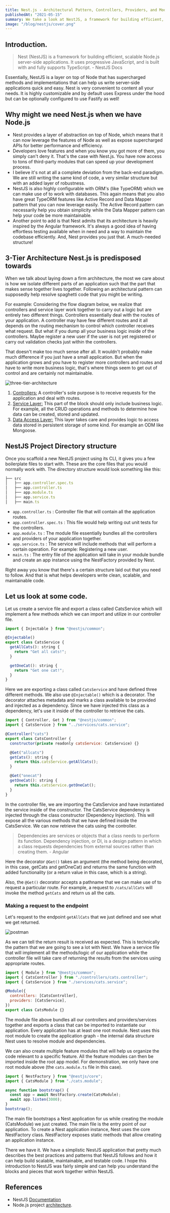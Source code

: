 ```yaml
---
title: Nest.js - Architectural Pattern, Controllers, Providers, and Modules.
publishedAt: "2021-05-15"
summary: We take a look at NestJS, a framework for building efficient, scalable Node.js server-side applications. We will try to understand the overall architectural pattern of NestJS.
image: "/blog/nestjs/cover.png"
---
```


## Introduction.

> Nest (NestJS) is a framework for building efficient, scalable Node.js server-side applications. It uses progressive JavaScript, and is built with and fully supports TypeScript. - NestJS Docs

Essentially, NestJS is a layer on top of Node that has supercharged methods and implementations that can help us write server-side applications quick and easy. Nest is very convenient to content all your needs. It is highly customizable and by default uses Express under the hood but can be optionally configured to use Fastify as well!

## Why might we need Nest.js when we have Node.js

- Nest provides a layer of abstraction on top of Node, which means that it can now leverage the features of Node as well as expose supercharged APIs for better performance and efficiency.
- Developers love features and when you know you got more of them, you simply can't deny it. That's the case with Nest.js. You have now access to tons of third-party modules that can speed up your development process.
- I believe it's not at all a complete deviation from the back-end paradigm. We are still writing the same kind of code, a very similar structure but with an added layer of robustness.
- NestJS is also highly configurable with ORM's (like TypeORM) which we can make use of to work with databases. This again means that you also have great TypeORM features like Active Record and Data Mapper pattern that you can now leverage easily. The Active Record pattern can necessarily help you obtain simplicity while the Data Mapper pattern can help your code be more maintainable.
- Another point to add is that Nest admits that its architecture is heavily inspired by the Angular framework. It's always a good idea of having effortless testing available when in need and a way to maintain the codebase efficiently. And, Nest provides you just that. A much-needed structure!

## 3-Tier Architecture Nest.js is predisposed towards

When we talk about laying down a firm architecture, the most we care about is how we isolate different parts of an application such that the part that makes sense together lives together. Following an architectural pattern can supposedly help resolve spaghetti code that you might be writing.

For example: Considering the flow diagram below, we realize that controllers and service layer work together to carry out a logic but are entirely two different things. Controllers essentially deal with the routes of your application. A controller may have few different routes and it all depends on the routing mechanism to control which controller receives what request. But what if you dump all your business logic inside of the controllers. Maybe register a new user if the user is not yet registered or carry out validation checks just within the controllers.

That doesn't make too much sense after all. It wouldn't probably make much difference if you just have a small application. But when the application grows and you have to register more controllers and routes and have to write more business logic, that's where things seem to get out of control and are certainly not maintainable.

<Image
  width={800}
  height={800}
  src="/blog/nestjs/three-tier-architecture.png"
  alt="three-tier-architecture"
/>

1. <u>Controllers:</u> A controller's sole purpose is to receive requests for the
   application and deal with routes.
2. <u>Service Layer:</u> This part of the block should only include business logic.
   For example, all the CRUD operations and methods to determine how data can be
   created, stored and updated.
3. <u>Data Access Layer:</u> This layer takes care and provides logic to access data
   stored in persistent storage of some kind. For example an ODM like Mongoose.

## NestJS Project Directory structure

Once you scaffold a new NestJS project using its CLI, it gives you a few boilerplate files to start with. These are the core files that you would normally work with. The directory structure would look something like this:

```js title="src/"
├── src
│   ├── app.controller.spec.ts
│   ├── app.controller.ts
│   ├── app.module.ts
│   ├── app.service.ts
│   ├── main.ts
```

- `app.controller.ts` : Controller file that will contain all the application routes. <br/>
- `app.controller.spec.ts` : This file would help writing out unit tests for the controllers. <br/>
- `app.module.ts` : The module file essentially bundles all the controllers and providers of your application together. <br/>
- `app.service.ts` : The service will include methods that will perform a certain operation. For example: Registering a new user. <br/>
- `main.ts` : The entry file of the application will take in your module bundle and create an app instance using the NestFactory provided by Nest. <br/>

Right away you know that there's a certain structure laid out that you need to follow. And that is what helps developers write clean, scalable, and maintainable code.

## Let us look at some code.

Let us create a service file and export a class called CatsService which will implement a few methods which we can import and utilize in our controller file.

```js title="CatsService.js"
import { Injectable } from "@nestjs/common";

@Injectable()
export class CatsService {
  getAllCats(): string {
    return "Get all cats!";
  }

  getOneCat(): string {
    return "Get one cat!";
  }
}
```

Here we are exporting a class called `CatsService` and have defined three different methods. We also use `@Injectable()` which is a decorator. The decorator attaches metadata and marks a class available to be provided and injected as a dependency. Since we have injected this class as a dependency, let's use it inside of the controller to retrieve the cats.

```js title="Controller.js"
import { Controller, Get } from "@nestjs/common";
import { CatsService } from "../services/cats.service";

@Controller("cats")
export class CatsController {
  constructor(private readonly catsService: CatsService) {}

  @Get("allcats")
  getCats(): string {
    return this.catsService.getAllCats();
  }

  @Get("onecat")
  getOneCat(): string {
    return this.catsService.getOneCat();
  }
}
```

In the controller file, we are importing the CatsService and have instantiated the service inside of the constructor. The CatsService dependency is injected through the class constructor (Dependency Injection). This will expose all the various methods that we have defined inside the CatsService. We can now retrieve the cats using the controller.

> Dependencies are services or objects that a class needs to perform its function. Dependency injection, or DI, is a design pattern in which a class requests dependencies from external sources rather than creating them. - Angular

Here the decorator `@Get()` takes an argument (the method being decorated, in this case, getCats and getOneCat) and returns the same function with added functionality (or a return value in this case, which is a string).

Also, the `@Get()` decorator accepts a pathname that we can make use of to request a particular route. For example, a request to `/cats/allCats` will invoke the method `getCats` and return us all the cats.

### Making a request to the endpoint

Let's request to the endpoint `getAllCats` that we just defined and see what we get returned.

<Image width={800} height={800} src="/blog/nestjs/postman.png" alt="postman" />

As we can tell the return result is received as expected. This is technically the pattern that we are going to see a lot with Nest. We have a service file that will implement all the methods/logic of our application while the controller file will take care of returning the results from the services using appropriate routes.

```js title="Module.js"
import { Module } from "@nestjs/common";
import { CatsController } from "./controllers/cats.controller";
import { CatsService } from "./services/cats.service";

@Module({
  controllers: [CatsController],
  providers: [CatsService],
})
export class CatsModule {}
```

The module file above bundles all our controllers and providers/services together and exports a class that can be imported to instantiate our application. Every application has at least one root module. Nest uses this root module to create the application graph - the internal data structure Nest uses to resolve module and dependencies.

We can also create multiple feature modules that will help us organize the code relevant to a specific feature. All the feature modules can then be imported inside the root app model. For demonstration, we only have one root module above (the `cats.module.ts` file in this case).

```js title="NestFactory.js"
import { NestFactory } from "@nestjs/core";
import { CatsModule } from "./cats.module";

async function bootstrap() {
  const app = await NestFactory.create(CatsModule);
  await app.listen(3000);
}
bootstrap();
```

The main file bootstraps a Nest application for us while creating the module (CatsModule) we just created. The main file is the entry point of our application. To create a Nest application instance, Nest uses the core NestFactory class. NestFactory exposes static methods that allow creating an application instance.

There we have it. We have a simplistic NestJS application that pretty much describes the best practices and patterns that NestJS follows and how it can help build scalable, maintainable, and testable code. I hope this introduction to NestJS was fairly simple and can help you understand the blocks and pieces that work together within NestJS.

## References

- NestJS [Documentation](https://docs.nestjs.com/)
- Node.js project [architecture](https://dev.to/santypk4/bulletproof-node-js-project-architecture-4epf).

